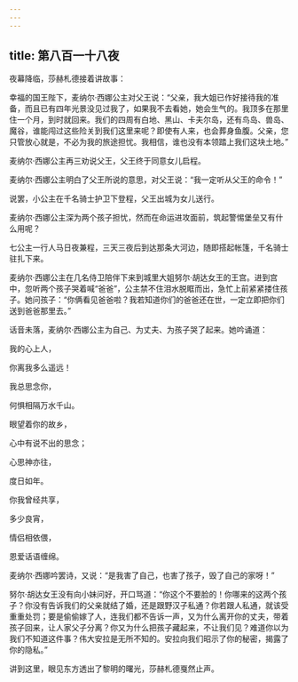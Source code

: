 ```yaml
---
---
---
```

title: 第八百一十八夜
---






夜幕降临，莎赫札德接着讲故事：





幸福的国王陛下，麦纳尔·西娜公主对父王说：“父亲，我大姐已作好接待我的准备，而且已有四年光景没见过我了，如果我不去看她，她会生气的。我顶多在那里住一个月，到时就回来。我们的四周有白地、黑山、卡夫尔岛，还有鸟岛、兽岛、魔谷，谁能闯过这些险关到我们这里来呢？即使有人来，也会葬身鱼腹。父亲，您只管放心就是，不必为我的旅途担忧。我相信，谁也没有本领踏上我们这块土地。”

麦纳尔·西娜公主再三劝说父王，父王终于同意女儿启程。

麦纳尔·西娜公主明白了父王所说的意思，对父王说：“我一定听从父王的命令！”

说罢，小公主在千名骑士护卫下登程，父王出城为女儿送行。

麦纳尔·西娜公主深为两个孩子担忧，然而在命运进攻面前，筑起警惕堡垒又有什么用呢？

七公主一行人马日夜兼程，三天三夜后到达那条大河边，随即搭起帐篷，千名骑士驻扎下来。

麦纳尔·西娜公主在几名侍卫陪伴下来到城里大姐努尔·胡达女王的王宫。进到宫中，忽听两个孩子哭着喊“爸爸”，公主禁不住泪水脱眶而出，急忙上前紧紧搂住孩子。她问孩子：“你俩看见爸爸啦？我若知道你们的爸爸还在世，一定立即把你们送到爸爸那里去。”

话音未落，麦纳尔·西娜公主为自己、为丈夫、为孩子哭了起来。她吟诵道：


我的心上人，

你离我多么遥远！

我总思念你，

何惧相隔万水千山。

眼望着你的故乡，

心中有说不出的思念；

心思神亦往，

度日如年。

你我曾经共享，

多少良宵，

情侣相依偎，

恩爱话语缠绵。



麦纳尔·西娜吟罢诗，又说：“是我害了自己，也害了孩子，毁了自己的家呀！”

努尔·胡达女王没有向小妹问好，开口骂道：“你这个不要脸的！你哪来的这两个孩子？你没有告诉我们的父亲就结了婚，还是跟野汉子私通？你若跟人私通，就该受重重处罚；要是偷偷嫁了人，连我们都不告诉一声，又为什么离开你的丈夫，带着孩子回来，让人家父子分离？你又为什么把孩子藏起来，不让我们见？难道你以为我们不知道这件事？伟大安拉是无所不知的。安拉向我们昭示了你的秘密，揭露了你的隐私。”





讲到这里，眼见东方透出了黎明的曙光，莎赫札德戛然止声。